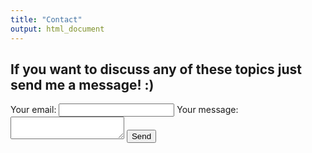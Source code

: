 ```yaml
---
title: "Contact"
output: html_document
---
```

<head>
<!-- Google tag (gtag.js) -->
<script async src="https://www.googletagmanager.com/gtag/js?id=G-ERV5WXQZ44"></script>
<script>
  window.dataLayer = window.dataLayer || [];
  function gtag(){dataLayer.push(arguments);}
  gtag('js', new Date());

  gtag('config', 'G-ERV5WXQZ44');
</script>
</head> 

## If you want to discuss any of these topics just send me a message! :)

<!-- modify this form HTML and place wherever you want your form -->
<form
  action="https://formspree.io/f/xzzzdaaz"
  method="POST">
  <label>
    Your email:
    <input type="email" name="email">
  </label>
  <label>
    Your message:
    <textarea name="message"></textarea>
  </label>
  <!-- your other form fields go here -->
  <button type="submit">Send</button>
</form>